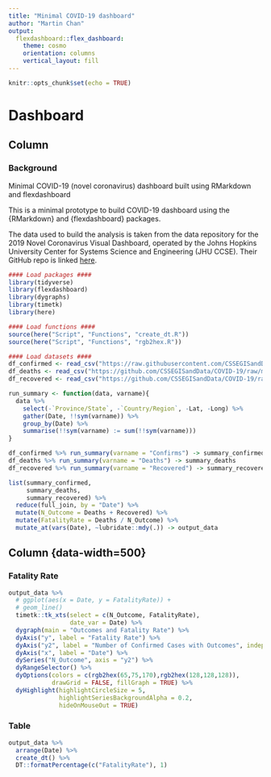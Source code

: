 ```yaml
---
title: "Minimal COVID-19 dashboard"
author: "Martin Chan"
output: 
  flexdashboard::flex_dashboard:
    theme: cosmo
    orientation: columns
    vertical_layout: fill
---
```


<style>                     
.navbar {
  background-color:#363636;
  
}
</style>   
  
```r
knitr::opts_chunk$set(echo = TRUE)
```

Dashboard
=====================================

Column {data-width=300}
-----------------------------------------------------------------------

### Background

Minimal COVID-19 (novel coronavirus) dashboard built using RMarkdown and flexdashboard

This is a minimal prototype to build COVID-19 dashboard using the {RMarkdown} and {flexdashboard} packages.

The data used to build the analysis is taken from the data repository for the 2019 Novel Coronavirus Visual Dashboard, operated by the Johns Hopkins University Center for Systems Science and Engineering (JHU CCSE). Their GitHub repo is linked [here](https://github.com/CSSEGISandData/COVID-19).

```r
#### Load packages ####
library(tidyverse)
library(flexdashboard)
library(dygraphs)
library(timetk)
library(here)

#### Load functions ####
source(here("Script", "Functions", "create_dt.R"))
source(here("Script", "Functions", "rgb2hex.R"))

#### Load datasets ####
df_confirmed <- read_csv("https://raw.githubusercontent.com/CSSEGISandData/COVID-19/master/csse_covid_19_data/csse_covid_19_time_series/time_series_19-covid-Confirmed.csv")
df_deaths <- read_csv("https://github.com/CSSEGISandData/COVID-19/raw/master/csse_covid_19_data/csse_covid_19_time_series/time_series_19-covid-Deaths.csv")
df_recovered <- read_csv("https://github.com/CSSEGISandData/COVID-19/raw/master/csse_covid_19_data/csse_covid_19_time_series/time_series_19-covid-Recovered.csv")

run_summary <- function(data, varname){
  data %>%
    select(-`Province/State`, -`Country/Region`, -Lat, -Long) %>%
    gather(Date, !!sym(varname)) %>%
    group_by(Date) %>%
    summarise(!!sym(varname) := sum(!!sym(varname)))
}

df_confirmed %>% run_summary(varname = "Confirms") -> summary_confirmed
df_deaths %>% run_summary(varname = "Deaths") -> summary_deaths
df_recovered %>% run_summary(varname = "Recovered") -> summary_recovered

list(summary_confirmed,
     summary_deaths,
     summary_recovered) %>%
  reduce(full_join, by = "Date") %>%
  mutate(N_Outcome = Deaths + Recovered) %>%
  mutate(FatalityRate = Deaths / N_Outcome) %>%
  mutate_at(vars(Date), ~lubridate::mdy(.)) -> output_data
```

Column {data-width=500} {.tabset}
-----------------------------------------------------------------------

### Fatality Rate

```r
output_data %>%
  # ggplot(aes(x = Date, y = FatalityRate)) +
  # geom_line()
  timetk::tk_xts(select = c(N_Outcome, FatalityRate),
                 date_var = Date) %>%
  dygraph(main = "Outcomes and Fatality Rate") %>%
  dyAxis("y", label = "Fatality Rate") %>%
  dyAxis("y2", label = "Number of Confirmed Cases with Outcomes", independentTicks = TRUE) %>%
  dyAxis("x", label = "Date") %>%
  dySeries("N_Outcome", axis = "y2") %>%
  dyRangeSelector() %>%
  dyOptions(colors = c(rgb2hex(65,75,170),rgb2hex(128,128,128)),
            drawGrid = FALSE, fillGraph = TRUE) %>%
  dyHighlight(highlightCircleSize = 5,
              highlightSeriesBackgroundAlpha = 0.2,
              hideOnMouseOut = TRUE)
```

### Table

```r
output_data %>%
  arrange(Date) %>%
  create_dt() %>%
  DT::formatPercentage(c("FatalityRate"), 1)
```
